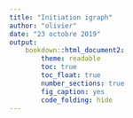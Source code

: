 ```yaml
---
title: "Initiation igraph"
author: "olivier"
date: "23 octobre 2019"
output: 
    bookdown::html_document2:
        theme: readable
        toc: true
        toc_float: true
        number_sections: true
        fig_caption: yes
        code_folding: hide
---
```






<!-- # Premiers graphes sur les relations -->

<!-- ## En prenant le tout  -->

<!-- ```{r premier_graph, message=FALSE} -->
<!-- library(igraph) -->
<!-- relation <- relation.dat[relation.dat$modAgreg != "A",] # on enleve les doublons -->
<!-- # on ne garde que les noms -->
<!-- relation <- subset(relation, select =  c("usual_name", "linked_implantation_name")) -->
<!-- # objet de graphs -->
<!-- graph_ensemble <- graph.edgelist(as.matrix(relation), directed = FALSE) -->
<!-- ``` -->

<!-- Attention `igraph` masque et utilise des fonctions de `dplyr` et `base` comme `as_data_frame`, `groups`, `union`. -->

<!-- On obtient un graphe peut lisible avec `r gsize(graph_ensemble)` liens et `r gorder(graph_ensemble)` noeuds. -->

